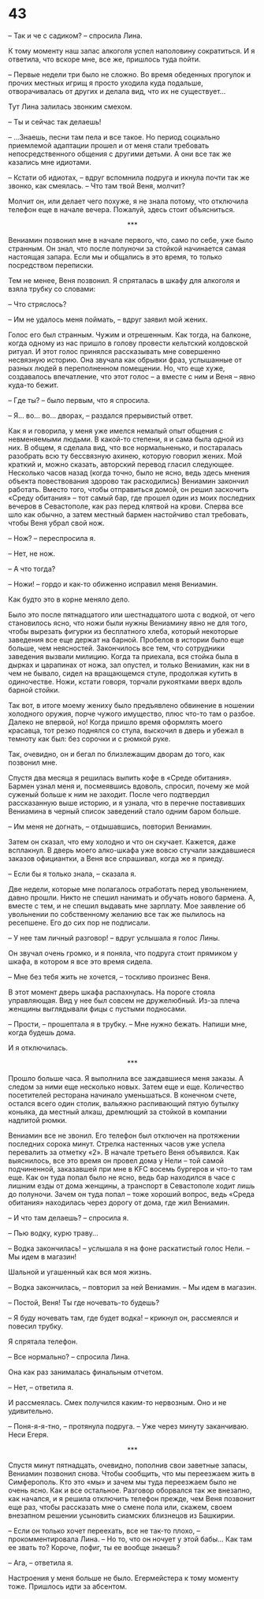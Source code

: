 # 43 {-}

– Так и че с садиком? – спросила Лина.

К тому моменту наш запас алкоголя успел наполовину сократиться. И я ответила, что вскоре мне, все же, пришлось туда пойти.

– Первые недели три было не сложно. Во время обеденных прогулок и прочих местных игрищ я просто уходила куда подальше, отворачивалась от других и делала вид, что их не существует…

Тут Лина залилась звонким смехом.

– Ты и сейчас так делаешь!

– …Знаешь, песни там пела и все такое. Но период социально приемлемой адаптации прошел и от меня стали требовать непосредственного общения с другими детьми. А они все так же казались мне идиотами.

– Кстати об идиотах, – вдруг вспомнила подруга и икнула почти так же звонко, как смеялась. – Что там твой Веня, молчит?

Молчит он, или делает чего похуже, я не знала потому, что отключила телефон еще в начале вечера. Пожалуй, здесь стоит объясниться.

<div style="text-align: center;">***</div>

Вениамин позвонил мне в начале первого, что, само по себе, уже было странным. Он знал, что после полуночи за стойкой начинается самая настоящая запара. Если мы и общались в это время, то только посредством переписки.

Тем не менее, Веня позвонил. Я спряталась в шкафу для алкоголя и взяла трубку со словами:

– Что стряслось?

– Им не удалось меня поймать, – вдруг заявил мой жених.

Голос его был странным. Чужим и отрешенным. Как тогда, на балконе, когда одному из нас пришло в голову провести кельтский колдовской ритуал. И этот голос принялся рассказывать мне совершенно несвязную историю. Она звучала как обрывки фраз, услышанные от разных людей в переполненном помещении. Но, что еще хуже, создавалось впечатление, что этот голос – а вместе с ним и Веня – явно куда-то бежит.

– Где ты? – было первым, что я спросила.

– Я… во… во… дворах, – раздался прерывистый ответ.

Как я и говорила, у меня уже имелся немалый опыт общения с невменяемыми людьми. В какой-то степени, я и сама была одной из них. В общем, я сделала вид, что все нормальненько, и постаралась разобрать всю ту бессвязную ахинею, которую говорил жених. Мой краткий и, можно сказать, авторский перевод гласил следующее. Несколько часов назад (когда точно, было не ясно, ведь здесь мнения объекта повествования здорово так расходились) Вениамин закончил работать. Вместо того, чтобы отправиться домой, он решил заскочить «Среду обитания» – тот самый бар, где прошел один из моих последних вечеров в Севастополе, как раз перед клятвой на крови. Сперва все шло как обычно, а затем местный бармен настойчиво стал требовать, чтобы Веня убрал свой нож.

– Нож? – переспросила я.

– Нет, не нож.

– А что тогда?

– Ножи! – гордо и как-то обиженно исправил меня Вениамин. 

Как будто это в корне меняло дело.

Было это после пятнадцатого или шестнадцатого шота с водкой, от чего становилось ясно, что ножи были нужны Вениамину явно не для того, чтобы вырезать фигурки из бесплатного хлеба, который некоторые заведения все еще держат на барной. Пробелов в истории было еще больше, чем неясностей. Закончилось все тем, что сотрудники заведения вызвали милицию. Когда та приехала, вся стойка была в дырках и царапинах от ножа, зал опустел, и только Вениамин, как ни в чем не бывало, сидел на вращающемся стуле, продолжая кутить в одиночестве. Ножи, кстати говоря, торчали рукоятками вверх вдоль барной стойки.

Так вот, в итоге моему жениху было предъявлено обвинение в ношении холодного оружия, порче чужого имущество, плюс что-то там о разбое. Далеко не впервой, но! Когда пришло время оформлять моего красавца, тот резко поднялся со стула, выскочил в дверь и убежал в темноту как был: без сорочки и с рюмкой руке.

Так, очевидно, он и бегал по близлежащим дворам до того, как позвонил мне.

Спустя два месяца я решилась выпить кофе в «Среде обитания». Бармен узнал меня и, посмеявшись вдоволь, спросил, почему же мой суженый больше к ним не заходит. После чего подтвердил рассказанную выше историю, и я узнала, что в перечне поставивших Вениамина в черный список заведений стало одним баром больше.

– Им меня не догнать, – отдышавшись, повторил Вениамин.

Затем он сказал, что ему холодно и что он скучает. Кажется, даже всплакнул. В дверь моего алко-шкафа уже вовсю стучали заждавшиеся заказов официантки, а Веня все спрашивал, когда же я приеду.

– Если бы я только знала, – сказала я.

Две недели, которые мне полагалось отработать перед увольнением, давно прошли. Никто не спешил нанимать и обучать нового бармена. А, вместе с тем, и не спешил выдавать мне зарплату. Мое заявление об увольнении по собственному желанию все так же пылилось на ресепшене. Его до сих пор не подписали. 

– У нее там личный разговор! – вдруг услышала я голос Лины.

Он звучал очень громко, и я поняла, что подруга стоит прямиком у шкафа, в котором я все это время сидела.

– Мне без тебя жить не хочется, – тоскливо произнес Веня.

В этот момент дверь шкафа распахнулась. На пороге стояла управляющая. Вид у нее был совсем не дружелюбный. Из-за плеча женщины выглядывали фицы с пустыми подносами.

– Прости, – прошептала я в трубку. – Мне нужно бежать. Напиши мне, когда будешь дома.

И я отключилась.

<div style="text-align: center;">***</div>

Прошло больше часа. Я выполнила все заждавшиеся меня заказы. А следом за ними еще несколько новых. Затем еще и еще. Количество посетителей ресторана начинало уменьшаться. В конечном счете, остался всего один столик, вальяжно распивающий пятую бутылку коньяка, да местный алкаш, дремлющий за стойкой в компании надпитой рюмки.

Вениамин все не звонил. Его телефон был отключен на протяжении последних сорока минут. Стрелка настенных часов уже успела перевалить за отметку «2». В начале третьего Веня объявился. Как выяснилось, все это время он провел дома у Нели – той самой подчиненной, заказавшей при мне в KFC восемь бургеров и что-то там еще. Как он туда попал было не ясно, ведь бар находился в часе с лишним езды от дома женщины, а транспорт в Севастополе ходит лишь до полуночи. Зачем он туда попал – тоже хороший вопрос, ведь «Среда обитания» находилась через дорогу от дома, где жил Вениамин.

– И что там делаешь? – спросила я.

– Пью водку, курю траву…

– Водка закончилась! – услышала я на фоне раскатистый голос Нели. – Мы идем в магазин!

Шальной и угашенный как вся моя жизнь.

– Водка закончилась, – повторил за ней Вениамин. – Мы идем в магазин.

– Постой, Веня! Ты где ночевать-то будешь?

– Я буду ночевать там, где будет водка! – крикнул он, рассмеялся и повесил трубку.

Я спрятала телефон.

– Все нормально? – спросила Лина. 

Она как раз занималась финальным отчетом.

– Нет, – ответила я.

И рассмеялась. Смех получился каким-то нервозным. Оно и не удивительно.

– Поня-я-я-тно, – протянула подруга. – Уже через минуту заканчиваю. Неси Егеря.

<div style="text-align: center;">***</div>

Спустя минут пятнадцать, очевидно, пополнив свои заветные запасы, Вениамин позвонил снова. Чтобы сообщить, что мы переезжаем жить в Симферополь. Кто это «мы» и зачем мы туда переезжаем было не очень ясно. Как и все остальное. Разговор оборвался так же внезапно, как начался, и я решила отключить телефон прежде, чем Веня позвонит еще раз, чтобы рассказать мне о смене пола или, скажем, своем внезапном решении усыновить сиамских близнецов из Башкирии.

– Если он только хочет переехать, все не так-то плохо, – прокомментировала Лина. – Но то, что он ночует у этой бабы... Как там ее звать то? Короче, пофиг, ты ее вообще знаешь?

– Ага, – ответила я.

Настроения у меня больше не было. Егермейстера к тому моменту тоже. Пришлось идти за абсентом.


